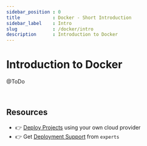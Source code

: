 ```yaml
---
sidebar_position : 0
title            : Docker - Short Introduction 
sidebar_label    : Intro
slug             : /docker/intro
description      : Introduction to Docker
---
```


# Introduction to Docker

@ToDo

<br />

## Resources

- 👉 [Deploy Projects](https://deploypro.dev/) using your own cloud provider
- 👉 Get [Deployment Support](https://deploypro.dev/support/) from `experts` 
